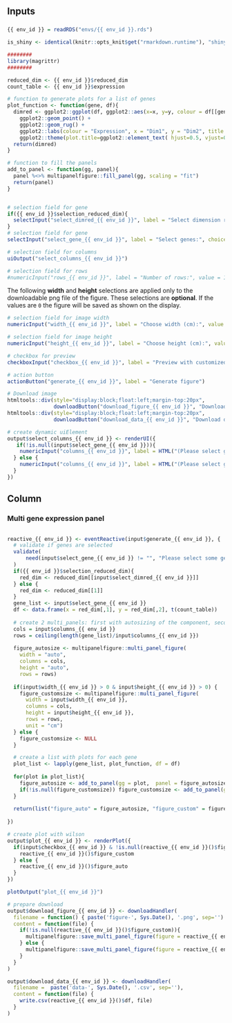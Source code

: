 <!-- Component created on  {{ date }}  -->

Inputs {.sidebar}
-------------------------------------
    
###


```r
{{ env_id }} = readRDS("envs/{{ env_id }}.rds")

is_shiny <- identical(knitr::opts_knit$get("rmarkdown.runtime"), "shiny")

########
library(magrittr)
########

reduced_dim <- {{ env_id }}$reduced_dim
count_table <- {{ env_id }}$expression
```

```r
# function to generate plots for a list of genes
plot_function <- function(gene, df){
  dimred <- ggplot2::ggplot(df, ggplot2::aes(x=x, y=y, colour = df[[gene]])) +
    ggplot2::geom_point() +
    ggplot2::geom_rug() +
    ggplot2::labs(colour = "Expression", x = "Dim1", y = "Dim2", title = gene) +
    ggplot2::theme(plot.title=ggplot2::element_text( hjust=0.5, vjust=0.5))
  return(dimred)
}

# function to fill the panels
add_to_panel <- function(gg, panel){
  panel %<>% multipanelfigure::fill_panel(gg, scaling = "fit")
  return(panel)
}
```


```r
```

```r
# selection field for gene
if({{ env_id }}$selection_reduced_dim){
  selectInput("select_dimred_{{ env_id }}", label = "Select dimension reduction:", choices = names(reduced_dim))
}
# selection field for gene
selectInput("select_gene_{{ env_id }}", label = "Select genes:", choices = rownames(count_table), multiple = TRUE)

# selection field for columns
uiOutput("select_columns_{{ env_id }}")

# selection field for rows
#numericInput("rows_{{ env_id }}", label = "Number of rows:", value = 1, min = 1)

```

The following **width** and **height** selections are applied only to the downloadable png file of the figure. These selections are **optional**. If the values are `0` the figure will be saved as shown on the display.

```r
# selection field for image width
numericInput("width_{{ env_id }}", label = "Choose width (cm):", value = 0, min = 0)

# selection field for image height
numericInput("height_{{ env_id }}", label = "Choose height (cm):", value = 0, min = 0)

# checkbox for preview
checkboxInput("checkbox_{{ env_id }}", label = "Preview with customized size", value = FALSE)

# action button
actionButton("generate_{{ env_id }}", label = "Generate figure")

# Download image
htmltools::div(style="display:block;float:left;margin-top:20px",
               downloadButton("download_figure_{{ env_id }}", "Download figure"))
htmltools::div(style="display:block;float:left;margin-top:20px",
               downloadButton("download_data_{{ env_id }}", "Download data"))

# create dynamic uiElement
output$select_columns_{{ env_id }} <- renderUI({
   if(!is.null(input$select_gene_{{ env_id }})){
    numericInput("columns_{{ env_id }}", label = HTML("(Please select genes first) <br/> Number of columns:"), value = 1, min = 1, max = length(input$select_gene_{{ env_id }}))
  } else {
    numericInput("columns_{{ env_id }}", label = HTML("(Please select genes first) <br/> Number of columns:"), value = 1, min = 1, max = 1)
  }
})


```


Column
-------------------------------------
    
### Multi gene expression panel

```r

```

```r
reactive_{{ env_id }} <- eventReactive(input$generate_{{ env_id }}, {
  # validate if genes are selected
  validate(
      need(input$select_gene_{{ env_id }} != "", "Please select some genes.")
  )
  if({{ env_id }}$selection_reduced_dim){
    red_dim <- reduced_dim[[input$select_dimred_{{ env_id }}]]
  } else {
    red_dim <- reduced_dim[[1]]
  }
  gene_list <- input$select_gene_{{ env_id }}
  df <- data.frame(x = red_dim[,1], y = red_dim[,2], t(count_table))
  
  # create 2 multi_panels: first with autosizing of the component, second with custom size
  cols = input$columns_{{ env_id }}
  rows = ceiling(length(gene_list)/input$columns_{{ env_id }})
  
  figure_autosize <- multipanelfigure::multi_panel_figure(
    width = "auto",
    columns = cols,
    height = "auto",
    rows = rows)
  
  if(input$width_{{ env_id }} > 0 & input$height_{{ env_id }} > 0) {
    figure_customsize <- multipanelfigure::multi_panel_figure(
      width = input$width_{{ env_id }},
      columns = cols,
      height = input$height_{{ env_id }},
      rows = rows,
      unit = "cm")
  } else {
    figure_customsize <- NULL
  }

  # create a list with plots for each gene
  plot_list <- lapply(gene_list, plot_function, df = df)
  
  for(plot in plot_list){
    figure_autosize <- add_to_panel(gg = plot,  panel = figure_autosize)
    if(!is.null(figure_customsize)) figure_customsize <- add_to_panel(gg = plot,  panel = figure_customsize)
  }
  
  return(list("figure_auto" = figure_autosize, "figure_custom" = figure_customsize, "df" = df))
  
})

# create plot with wilson
output$plot_{{ env_id }} <- renderPlot({
  if(input$checkbox_{{ env_id }} & !is.null(reactive_{{ env_id }}()$figure_custom)){
    reactive_{{ env_id }}()$figure_custom
  } else {
    reactive_{{ env_id }}()$figure_auto
  }
})

plotOutput("plot_{{ env_id }}")

# prepare download 
output$download_figure_{{ env_id }} <- downloadHandler(
  filename = function() { paste('figure-', Sys.Date(), '.png', sep='') },
  content = function(file) {
    if(!is.null(reactive_{{ env_id }}()$figure_custom)){
      multipanelfigure::save_multi_panel_figure(figure = reactive_{{ env_id }}()$figure_custom, filename = file, dpi = 300, device = "png")
    } else {
      multipanelfigure::save_multi_panel_figure(figure = reactive_{{ env_id }}()$figure_auto, filename = file, dpi = 300, device = "png")
    }
  }
)

output$download_data_{{ env_id }} <- downloadHandler(
  filename =  paste('data-', Sys.Date(), '.csv', sep=''),
  content = function(file) {
    write.csv(reactive_{{ env_id }}()$df, file)
  }
)
```

